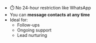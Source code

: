* ⏱️ No 24-hour restriction like WhatsApp
* You can **message contacts at any time**
* Ideal for:
    * Follow-ups
    * Ongoing support
    * Lead nurturing